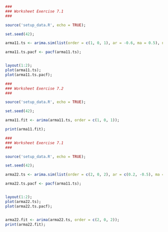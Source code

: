 

```R
###
### Worksheet Exercise 7.1
###

source('setup_data.R', echo = TRUE);

set.seed(42);

arma11.ts <- arima.sim(list(order = c(1, 0, 1), ar = -0.6, ma = 0.5), n = 1000)

arma11.ts.pacf <- pacf(arma11.ts);


layout(1:2);
plot(arma11.ts);
plot(arma11.ts.pacf);

```


```R
###
### Worksheet Exercise 7.2
###

source('setup_data.R', echo = TRUE);

set.seed(42);

arma11.fit <- arima(arma11.ts, order = c(1, 0, 1));

print(arma11.fit);

```


```R
###
### Worksheet Exercise 7.1
###

source('setup_data.R', echo = TRUE);

set.seed(42);

arma22.ts <- arima.sim(list(order = c(2, 0, 2), ar = c(0.2, -0.5), ma = c(-0.1, 0.3)), n = 1000)

arma22.ts.pacf <- pacf(arma11.ts);


layout(1:2);
plot(arma22.ts);
plot(arma22.ts.pacf);


arma22.fit <- arima(arma22.ts, order = c(2, 0, 2));
print(arma22.fit);

```
